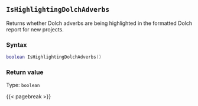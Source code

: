 ## `IsHighlightingDolchAdverbs`

Returns whether Dolch adverbs are being highlighted in the formatted Dolch report for new projects.

### Syntax {-}

``` .lua
boolean IsHighlightingDolchAdverbs()
```


### Return value {-}

Type: `boolean`


{{< pagebreak >}}
